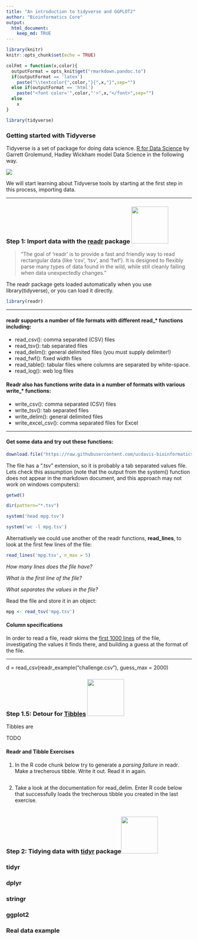 ```yaml
---
title: "An introduction to tidyverse and GGPLOT2"
author: "Bioinformatics Core"
output: 
  html_document:
    keep_md: TRUE
---
```


```r
library(knitr)
knitr::opts_chunk$set(echo = TRUE)

colFmt = function(x,color){
  outputFormat = opts_knit$get("rmarkdown.pandoc.to")
  if(outputFormat == 'latex')
    paste("\\textcolor{",color,"}{",x,"}",sep="")
  else if(outputFormat == 'html')
    paste("<font color='",color,"'>",x,"</font>",sep="")
  else
    x
}

library(tidyverse)
```

### Getting started with Tidyverse

Tidyverse is a set of package for doing data science.  [R for Data Science](https://r4ds.had.co.nz/index.html) by Garrett Grolemund, Hadley Wickham model Data Science in the following way.

![](./Intro_to_tidyverse_and_ggplot2_images/R-data-science.png)


We will start learning about Tidyverse tools by starting at the first step in this process, importing data.

*** 

### Step 1: Import data with the [readr](https://readr.tidyverse.org/) package ![](./Intro_to_tidyverse_and_ggplot2_images/readr.png){width=100px}


> “The goal of 'readr' is to provide a fast and friendly way to read rectangular data (like 'csv', 'tsv', and 'fwf'). It is designed to flexibly parse many types of data found in the wild, while still cleanly failing when data unexpectedly changes.”

The readr package gets loaded automatically when you use library(tidyverse), or you can load it directly.
```r
library(readr)
```

***


#### readr supports a number of file formats with different read_* functions including:

* read_csv(): comma separated (CSV) files
* read_tsv(): tab separated files
* read_delim(): general delimited files (you must supply delimiter!)
* read_fwf(): fixed width files           
* read_table(): tabular files where columns are separated by white-space.
* read_log(): web log files

#### Readr also has functions write data in a number of formats with various write_* functions:

* write_csv(): comma separated (CSV) files
* write_tsv(): tab separated files
* write_delim(): general delimited files
* write_excel_csv(): comma separated files for Excel

*** 

#### Get some data and try out these functions:
```r
download.file("https://raw.githubusercontent.com/ucdavis-bioinformatics-training/2019-Winter-Bioinformatics_Command_Line_and_R_Prerequisites_Workshop/master/intro2R/mpg.tsv", "mpg.tsv")
```


The file has a ".tsv" extension, so it is probably a tab separated values file. Lets check this assumption (note that the output from the system() function does not appear in the markdown document, and this approach may not work on windows computers):
```r
getwd()

dir(pattern="*.tsv")

system('head mpg.tsv')

system('wc -l mpg.tsv')
```

Alternatively we could use another of the readr functions, **read_lines**, to look at the first few lines of the file:
```r
read_lines('mpg.tsv', n_max = 5)
```

*How many lines does the file have?*


*What is the first line of the file?*


*What separates the values in the file?*

Read the file and store it in an object:
```r

mpg <- read_tsv('mpg.tsv')

```

#### Column specifications

In order to read a file, readr skims the [first 1000 lines](https://readr.tidyverse.org/articles/readr.html) of the file, investigating the values it finds there, and building a guess at the format of the file.

*** 



d = read_csv(readr_example("challenge.csv"), guess_max = 2000)


### Step 1.5: Detour for [Tibbles](https://tibble.tidyverse.org/) ![](./Intro_to_tidyverse_and_ggplot2_images/hex-tibble.png){width=100}

Tibbles are 


TODO



#### Readr and Tibble Exercises 

1) In the R code chunk below try to generate a *parsing failure* in readr. 
Make a trecherous tibble. Write it out. Read it in again.

```r

```

2) Take a look at the documentation for read_delim. Enter R code below that successfully loads the trecherous tibble you created in the last exercise.
```r

```



### Step 2: Tidying data with [tidyr](https://tidyr.tidyverse.org/) package![](./Intro_to_tidyverse_and_ggplot2_images/hex-tidyr.png){width=100}

### tidyr


### dplyr

### stringr


### ggplot2


### Real data example


